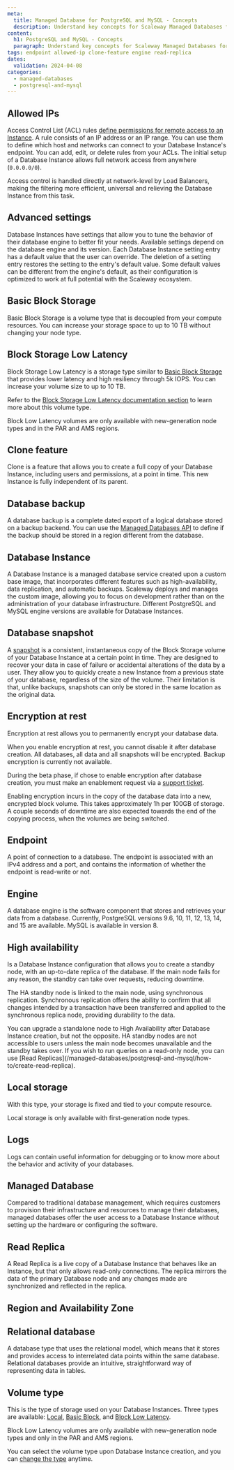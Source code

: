 ```yaml
---
meta:
  title: Managed Database for PostgreSQL and MySQL - Concepts
  description: Understand key concepts for Scaleway Managed Databases for PostgreSQL and MySQL.
content:
  h1: PostgreSQL and MySQL - Concepts
  paragraph: Understand key concepts for Scaleway Managed Databases for PostgreSQL and MySQL.
tags: endpoint allowed-ip clone-feature engine read-replica
dates:
  validation: 2024-04-08
categories:
  - managed-databases
  - postgresql-and-mysql
---
```


## Allowed IPs

Access Control List (ACL) rules [define permissions for remote access to an Instance](/managed-databases/postgresql-and-mysql/how-to/manage-allowed-ip-addresses/). A rule consists of an IP address or an IP range. You can use them to define which host and networks can connect to your Database Instance's endpoint. You can add, edit, or delete rules from your ACLs. The initial setup of a Database Instance allows full network access from anywhere (`0.0.0.0/0`).

Access control is handled directly at network-level by Load Balancers, making the filtering more efficient, universal and relieving the Database Instance from this task.

## Advanced settings

Database Instances have settings that allow you to tune the behavior of their database engine to better fit your needs. Available settings depend on the database engine and its version. Each Database Instance setting entry has a default value that the user can override. The deletion of a setting entry restores the setting to the entry's default value. Some default values can be different from the engine's default, as their configuration is optimized to work at full potential with the Scaleway ecosystem.

## Basic Block Storage

Basic Block Storage is a volume type that is decoupled from your compute resources. You can increase your storage space to up to 10 TB without changing your node type.

## Block Storage Low Latency

Block Storage Low Latency is a storage type similar to [Basic Block Storage](#basic-block-storage) that provides lower latency and high resiliency through 5k IOPS. You can increase your volume size to up to 10 TB.

Refer to the [Block Storage Low Latency documentation section](/storage/block/concepts/) to learn more about this volume type.

<Message type="note">
  Block Low Latency volumes are only available with new-generation node types and in the PAR and AMS regions.
</Message>

## Clone feature

Clone is a feature that allows you to create a full copy of your Database Instance, including users and permissions, at a point in time. This new Instance is fully independent of its parent.

## Database backup

A database backup is a complete dated export of a logical database stored on a backup backend. You can use the [Managed Databases API](https://www.scaleway.com/en/developers/api/managed-database-postgre-mysql/#path-backups-create-a-database-backup) to define if the backup should be stored in a region different from the database.

## Database Instance

A Database Instance is a managed database service created upon a custom base image, that incorporates different features such as high-availability, data replication, and automatic backups. Scaleway deploys and manages the custom image, allowing you to focus on development rather than on the administration of your database infrastructure. Different PostgreSQL and MySQL engine versions are available for Database Instances.

## Database snapshot

A [snapshot](/managed-databases/postgresql-and-mysql/how-to/manage-snapshots/) is a consistent, instantaneous copy of the Block Storage volume of your Database Instance at a certain point in time. They are designed to recover your data in case of failure or accidental alterations of the data by a user. They allow you to quickly create a new Instance from a previous state of your database, regardless of the size of the volume. Their limitation is that, unlike backups, snapshots can only be stored in the same location as the original data.

## Encryption at rest

Encryption at rest allows you to permanently encrypt your database data.

When you enable encryption at rest, you cannot disable it after database creation. All databases, all data and all snapshots will be encrypted. Backup encryption is currently not available.

During the beta phase, if chose to enable encryption after database creation, you must make an enablement request via a [support ticket](https://console.scaleway.com/support).

Enabling encryption incurs in the copy of the database data into a new, encrypted block volume. This takes approximately 1h per 100GB of storage. A couple seconds of downtime are also expected towards the end of the copying process, when the volumes are being switched.

## Endpoint

A point of connection to a database. The endpoint is associated with an IPv4 address and a port, and contains the information of whether the endpoint is read-write or not.

## Engine

A database engine is the software component that stores and retrieves your data from a database. Currently, PostgreSQL versions 9.6, 10, 11, 12, 13, 14, and 15 are available. MySQL is available in version 8.

## High availability

Is a Database Instance configuration that allows you to create a standby node, with an up-to-date replica of the database. If the main node fails for any reason, the standby can take over requests, reducing downtime.

The HA standby node is linked to the main node, using synchronous replication. Synchronous replication offers the ability to confirm that all changes intended by a transaction have been transferred and applied to the synchronous replica node, providing durability to the data.

<Message type="important">
  You can upgrade a standalone node to High Availability after Database Instance creation, but not the opposite.
</Message>

<Message type="note">
  HA standby nodes are not accessible to users unless the main node becomes unavailable and the standby takes over. If you wish to run queries on a read-only node, you can use [Read Replicas](/managed-databases/postgresql-and-mysql/how-to/create-read-replica).
</Message>

## Local storage

With this type, your storage is fixed and tied to your compute resource.

<Message type="note">
  Local storage is only available with first-generation node types.
</Message>

## Logs

Logs can contain useful information for debugging or to know more about the behavior and activity of your databases.

## Managed Database

Compared to traditional database management, which requires customers to provision their infrastructure and resources to manage their databases, managed databases offer the user access to a Database Instance without setting up the hardware or configuring the software.

## Read Replica

A Read Replica is a live copy of a Database Instance that behaves like an Instance, but that only allows read-only connections. The replica mirrors the data of the primary Database node and any changes made are synchronized and reflected in the replica.

## Region and Availability Zone

<Macro id="region-and-az" />

## Relational database

A database type that uses the relational model, which means that it stores and provides access to interrelated data points within the same database. Relational databases provide an intuitive, straightforward way of representing data in tables.

## Volume type

This is the type of storage used on your Database Instances. Three types are available: [Local](#local-storage), [Basic Block](#basic-block-storage), and [Block Low Latency](#block-storage-low-latency).

<Message type="note">
  Block Low Latency volumes are only available with new-generation node types and only in the PAR and AMS regions.
</Message>

You can select the volume type upon Database Instance creation, and you can [change the type](/managed-databases/postgresql-and-mysql/how-to/change-volume-type) anytime.
